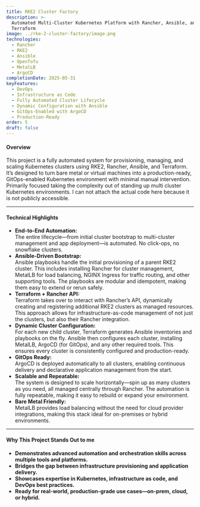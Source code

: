 ```yaml
---
title: RKE2 Cluster Factory
description: >-
  Automated Multi-Cluster Kubernetes Platform with Rancher, Ansible, and
  Terraform
image: ../rke-2-cluster-factory/image.png
technologies:
  - Rancher
  - RKE2
  - Ansible
  - OpenTofu
  - MetalLB
  - ArgoCD
completionDate: 2025-05-31
keyFeatures:
  - DevOps
  - Infrastructure as Code
  - Fully Automated Cluster Lifecycle
  - Dynamic Configuration with Ansible
  - GitOps-Enabled with ArgoCD
  - Production-Ready
order: 5
draft: false
---
```


#### Overview

This project is a fully automated system for provisioning, managing, and scaling Kubernetes clusters using RKE2, Rancher, Ansible, and Terraform. It’s designed to turn bare metal or virtual machines into a production-ready, GitOps-enabled Kubernetes environment with minimal manual intervention. Primarily focused taking the complexity out of standing up multi cluster Kubernetes environments. I can not attach the actual code here because it is not publicly accessible.&#x20;

---

#### Technical Highlights

- **End-to-End Automation:**\
  The entire lifecycle—from initial cluster bootstrap to multi-cluster management and app deployment—is automated. No click-ops, no snowflake clusters.
- **Ansible-Driven Bootstrap:**\
  Ansible playbooks handle the initial provisioning of a parent RKE2 cluster. This includes installing Rancher for cluster management, MetalLB for load balancing, NGINX Ingress for traffic routing, and other supporting tools. The playbooks are modular and idempotent, making them easy to extend or rerun safely.
- **Terraform + Rancher API:**\
  Terraform takes over to interact with Rancher’s API, dynamically creating and registering additional RKE2 clusters as managed resources. This approach allows for infrastructure-as-code management of not just the clusters, but also their Rancher integration.
- **Dynamic Cluster Configuration:**\
  For each new child cluster, Terraform generates Ansible inventories and playbooks on the fly. Ansible then configures each cluster, installing MetalLB, ArgoCD (for GitOps), and any other required tools. This ensures every cluster is consistently configured and production-ready.
- **GitOps Ready:**\
  ArgoCD is deployed automatically to all clusters, enabling continuous delivery and declarative application management from the start.
- **Scalable and Repeatable:**\
  The system is designed to scale horizontally—spin up as many clusters as you need, all managed centrally through Rancher. The automation is fully repeatable, making it easy to rebuild or expand your environment.
- **Bare Metal Friendly:**\
  MetalLB provides load balancing without the need for cloud provider integrations, making this stack ideal for on-premises or hybrid environments.

---

#### Why This Project Stands Out to me

- **Demonstrates advanced automation and orchestration skills across multiple tools and platforms.**
- **Bridges the gap between infrastructure provisioning and application delivery.**
- **Showcases expertise in Kubernetes, infrastructure as code, and DevOps best practices.**
- **Ready for real-world, production-grade use cases—on-prem, cloud, or hybrid.**

